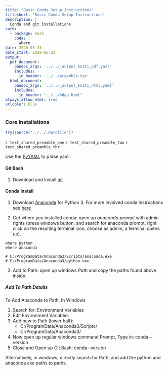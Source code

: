 ```yaml
---
title: "Basic Conda Setup Instructions"
titleshort: "Basic Conda Setup Instructions"
description: |
  Conda and git installations
core:
  - package: bash
    code: |
      where
date: 2020-05-23
date_start: 2020-05-23
output:
  pdf_document:
    pandoc_args: '../../_output_kniti_pdf.yaml'
    includes:
      in_header: '../../preamble.tex'
  html_document:
    pandoc_args: '../../_output_kniti_html.yaml'
    includes:
      in_header: "../../hdga.html"
always_allow_html: true
urlcolor: blue
---
```


### Core Installations

```r
try(source("../../.Rprofile"))
```

`r text_shared_preamble_one`
`r text_shared_preamble_two`
`r text_shared_preamble_thr`

Use the [PyYAML](https://pypi.org/project/PyYAML/) to parse yaml.

#### Git Bash

1. Download and install [git](https://git-scm.com/downloads)

#### Conda Install

1. Download [Anaconda](https://www.anaconda.com/products/individual) for Python 3. For more involved conda instructions see [here](https://fanwangecon.github.io/Tex4Econ/nontex/install/windows/fn_installations.html)

2. Get where you installed conda: open up *anaconda prompt* with admin rights (press windows button, and search for anaconda prompt, right click on the resulting terminal icon, choose as admin, a terminal opens up).

```
where python
where anaconda

# C:/ProgramData/Anaconda3/Scripts/anaconda.exe
# C:/ProgramData/Anaconda3/python.exe
```

3. Add to Path: open up windows *Path* and copy the paths found above inside.

##### Add To Path Details

To Add Anaconda to Path, In Windows

1. Search for: Environment Variables
2. Edit Environment Variables
3. Add new to Path (lower half):
    - C:/ProgramData/Anaconda3/Scripts/
    - C:/ProgramData/Anaconda3/
4. Now open up regular windows command Prompt, Type in:
        conda –version
5. Close and Open up Git Bash:
        conda –version

Alternatively, in windows, directly search for Path, and add the python and anaconda exe paths to paths.
